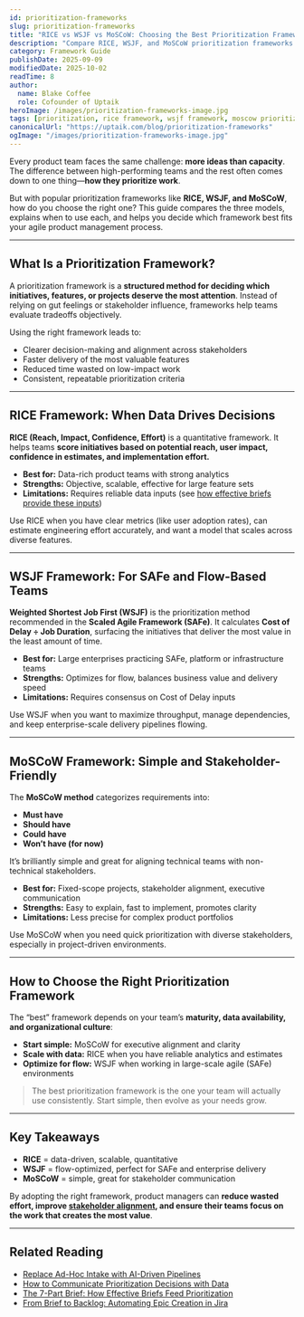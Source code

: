 ```yaml
---
id: prioritization-frameworks
slug: prioritization-frameworks
title: "RICE vs WSJF vs MoSCoW: Choosing the Best Prioritization Framework"
description: "Compare RICE, WSJF, and MoSCoW prioritization frameworks. Learn when to use each model, their advantages, and how to pick the right method for agile product management."
category: Framework Guide
publishDate: 2025-09-09
modifiedDate: 2025-10-02
readTime: 8
author:
  name: Blake Coffee
  role: Cofounder of Uptaik
heroImage: /images/prioritization-frameworks-image.jpg
tags: [prioritization, rice framework, wsjf framework, moscow prioritization, agile prioritization, product-management, frameworks]
canonicalUrl: "https://uptaik.com/blog/prioritization-frameworks"
ogImage: "/images/prioritization-frameworks-image.jpg"
---
```


Every product team faces the same challenge: **more ideas than capacity**. The difference between high-performing teams and the rest often comes down to one thing—**how they prioritize work**.

But with popular prioritization frameworks like **RICE, WSJF, and MoSCoW**, how do you choose the right one? This guide compares the three models, explains when to use each, and helps you decide which framework best fits your agile product management process.

---

## What Is a Prioritization Framework?

A prioritization framework is a **structured method for deciding which initiatives, features, or projects deserve the most attention**. Instead of relying on gut feelings or stakeholder influence, frameworks help teams evaluate tradeoffs objectively.  

Using the right framework leads to:  

- Clearer decision-making and alignment across stakeholders  
- Faster delivery of the most valuable features  
- Reduced time wasted on low-impact work  
- Consistent, repeatable prioritization criteria  

---

## RICE Framework: When Data Drives Decisions

**RICE (Reach, Impact, Confidence, Effort)** is a quantitative framework. It helps teams **score initiatives based on potential reach, user impact, confidence in estimates, and implementation effort.**

- **Best for:** Data-rich product teams with strong analytics  
- **Strengths:** Objective, scalable, effective for large feature sets  
- **Limitations:** Requires reliable data inputs (see [how effective briefs provide these inputs](/blog/effective-brief-writing))

Use RICE when you have clear metrics (like user adoption rates), can estimate engineering effort accurately, and want a model that scales across diverse features.  

---

## WSJF Framework: For SAFe and Flow-Based Teams

**Weighted Shortest Job First (WSJF)** is the prioritization method recommended in the **Scaled Agile Framework (SAFe)**. It calculates **Cost of Delay ÷ Job Duration**, surfacing the initiatives that deliver the most value in the least amount of time.  

- **Best for:** Large enterprises practicing SAFe, platform or infrastructure teams  
- **Strengths:** Optimizes for flow, balances business value and delivery speed  
- **Limitations:** Requires consensus on Cost of Delay inputs  

Use WSJF when you want to maximize throughput, manage dependencies, and keep enterprise-scale delivery pipelines flowing.  

---

## MoSCoW Framework: Simple and Stakeholder-Friendly

The **MoSCoW method** categorizes requirements into:  

- **Must have**  
- **Should have**  
- **Could have**  
- **Won’t have (for now)**  

It’s brilliantly simple and great for aligning technical teams with non-technical stakeholders.  

- **Best for:** Fixed-scope projects, stakeholder alignment, executive communication  
- **Strengths:** Easy to explain, fast to implement, promotes clarity  
- **Limitations:** Less precise for complex product portfolios  

Use MoSCoW when you need quick prioritization with diverse stakeholders, especially in project-driven environments.  

---

## How to Choose the Right Prioritization Framework

The “best” framework depends on your team’s **maturity, data availability, and organizational culture**:  

- **Start simple:** MoSCoW for executive alignment and clarity  
- **Scale with data:** RICE when you have reliable analytics and estimates  
- **Optimize for flow:** WSJF when working in large-scale agile (SAFe) environments  

> The best prioritization framework is the one your team will actually use consistently. Start simple, then evolve as your needs grow.

---

## Key Takeaways

- **RICE** = data-driven, scalable, quantitative  
- **WSJF** = flow-optimized, perfect for SAFe and enterprise delivery  
- **MoSCoW** = simple, great for stakeholder communication  

By adopting the right framework, product managers can **reduce wasted effort, improve [stakeholder alignment](/blog/communicating-prioritization-decisions), and ensure their teams focus on the work that creates the most value**.

---

## Related Reading

- [Replace Ad-Hoc Intake with AI-Driven Pipelines](/blog/ai-driven-pipelines)  
- [How to Communicate Prioritization Decisions with Data](/blog/communicating-prioritization-decisions)  
- [The 7-Part Brief: How Effective Briefs Feed Prioritization](/blog/effective-brief-writing)  
- [From Brief to Backlog: Automating Epic Creation in Jira](/blog/jira-automation)  
